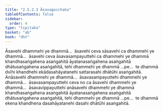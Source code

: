 ```yaml
---
title: "2.5.2.3 Āsavagocchaka"
tableOfContents: false
sidebar:
  order: 4
type: "tipitaka"
basket: "ab"
book: "dht"
---
```



<DynamicBreadcrumb />

<Division number="218" book="dht">

<Paragraph number="292" book="dht">
Āsavehi dhammehi ye dhammā…  āsavehi ceva sāsavehi ca dhammehi ye dhammā…  āsavehi ceva āsavasampayuttehi ca dhammehi ye dhammā khandhasaṅgahena asaṅgahitā āyatanasaṅgahena asaṅgahitā dhātusaṅgahena asaṅgahitā, tehi dhammehi ye dhammā …pe…  te dhammā dvīhi khandhehi ekādasahāyatanehi sattarasahi dhātūhi asaṅgahitā.
</Paragraph>

</Division>
<Division number="219" book="dht">

<Paragraph number="293" book="dht">
Anāsavehi dhammehi ye dhammā…  āsavasampayuttehi dhammehi ye dhammā…  āsavasampayuttehi ceva no ca āsavehi dhammehi ye dhammā…  āsavavippayuttehi anāsavehi dhammehi ye dhammā khandhasaṅgahena asaṅgahitā āyatanasaṅgahena asaṅgahitā dhātusaṅgahena asaṅgahitā, tehi dhammehi ye dhammā …pe…  te dhammā ekena khandhena dasahāyatanehi dasahi dhātūhi asaṅgahitā.
</Paragraph>
</Division>